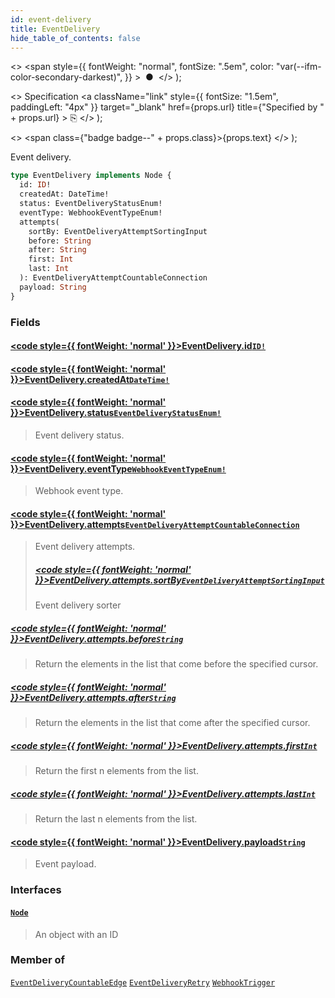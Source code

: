 ```yaml
---
id: event-delivery
title: EventDelivery
hide_table_of_contents: false
---
```


  <>
    <span
      style={{
        fontWeight: "normal",
        fontSize: ".5em",
        color: "var(--ifm-color-secondary-darkest)",
      }}
    >
      &nbsp;●&nbsp;
    </span>
  </>
);

  <>
    Specification
    <a
      className="link"
      style={{ fontSize: "1.5em", paddingLeft: "4px" }}
      target="\_blank"
      href={props.url}
      title={"Specified by " + props.url}
    >
      ⎘
    </a>
  </>
);

  <>
    <span class={"badge badge--" + props.class}>{props.text}</span>
  </>
);

Event delivery.

```graphql
type EventDelivery implements Node {
  id: ID!
  createdAt: DateTime!
  status: EventDeliveryStatusEnum!
  eventType: WebhookEventTypeEnum!
  attempts(
    sortBy: EventDeliveryAttemptSortingInput
    before: String
    after: String
    first: Int
    last: Int
  ): EventDeliveryAttemptCountableConnection
  payload: String
}
```

### Fields

#### [<code style={{ fontWeight: 'normal' }}>EventDelivery.<b>id</b></code>](#)<Bullet />[`ID!`](../../api-reference/scalars/id) <Badge class="secondary" text="non-null"/> <Badge class="secondary" text="scalar"/>

>

#### [<code style={{ fontWeight: 'normal' }}>EventDelivery.<b>createdAt</b></code>](#)<Bullet />[`DateTime!`](../../api-reference/scalars/date-time) <Badge class="secondary" text="non-null"/> <Badge class="secondary" text="scalar"/>

>

#### [<code style={{ fontWeight: 'normal' }}>EventDelivery.<b>status</b></code>](#)<Bullet />[`EventDeliveryStatusEnum!`](../../api-reference/enums/event-delivery-status-enum) <Badge class="secondary" text="non-null"/> <Badge class="secondary" text="enum"/>

> Event delivery status.

#### [<code style={{ fontWeight: 'normal' }}>EventDelivery.<b>eventType</b></code>](#)<Bullet />[`WebhookEventTypeEnum!`](../../api-reference/enums/webhook-event-type-enum) <Badge class="secondary" text="non-null"/> <Badge class="secondary" text="enum"/>

> Webhook event type.

#### [<code style={{ fontWeight: 'normal' }}>EventDelivery.<b>attempts</b></code>](#)<Bullet />[`EventDeliveryAttemptCountableConnection`](../../api-reference/objects/event-delivery-attempt-countable-connection) <Badge class="secondary" text="object"/>

> Event delivery attempts.
>
> ##### [<code style={{ fontWeight: 'normal' }}>EventDelivery.attempts.<b>sortBy</b></code>](#)<Bullet />[`EventDeliveryAttemptSortingInput`](../../api-reference/inputs/event-delivery-attempt-sorting-input) <Badge class="secondary" text="input"/>
>
> Event delivery sorter

##### [<code style={{ fontWeight: 'normal' }}>EventDelivery.attempts.<b>before</b></code>](#)<Bullet />[`String`](../../api-reference/scalars/string) <Badge class="secondary" text="scalar"/>

> Return the elements in the list that come before the specified cursor.

##### [<code style={{ fontWeight: 'normal' }}>EventDelivery.attempts.<b>after</b></code>](#)<Bullet />[`String`](../../api-reference/scalars/string) <Badge class="secondary" text="scalar"/>

> Return the elements in the list that come after the specified cursor.

##### [<code style={{ fontWeight: 'normal' }}>EventDelivery.attempts.<b>first</b></code>](#)<Bullet />[`Int`](../../api-reference/scalars/int) <Badge class="secondary" text="scalar"/>

> Return the first n elements from the list.

##### [<code style={{ fontWeight: 'normal' }}>EventDelivery.attempts.<b>last</b></code>](#)<Bullet />[`Int`](../../api-reference/scalars/int) <Badge class="secondary" text="scalar"/>

> Return the last n elements from the list.

#### [<code style={{ fontWeight: 'normal' }}>EventDelivery.<b>payload</b></code>](#)<Bullet />[`String`](../../api-reference/scalars/string) <Badge class="secondary" text="scalar"/>

> Event payload.

### Interfaces

#### [`Node`](../../api-reference/interfaces/node) <Badge class="secondary" text="interface"/>

> An object with an ID

### Member of

[`EventDeliveryCountableEdge`](../../api-reference/objects/event-delivery-countable-edge) <Badge class="secondary" text="object"/><Bullet />[`EventDeliveryRetry`](../../api-reference/objects/event-delivery-retry) <Badge class="secondary" text="object"/><Bullet />[`WebhookTrigger`](../../api-reference/objects/webhook-trigger) <Badge class="secondary" text="object"/>
